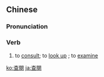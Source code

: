 {{also|查阅}}
==Chinese==
{{zh-forms|s=查阅}}

===Pronunciation===
{{zh-pron
|m=cháyuè
|c=caa4 jyut6
|mn=qz:chhâ-iat/tw:chhâ-oa̍t/xm:châ-ia̍t/zz:chêe-oa̍t
|cat=v
}}

===Verb===
{{zh-verb}}

# to [[consult]]; to [[look up]] {{gloss|files}}; to [[examine]]

{{zh-cat|Advanced}}

[[ko:查閱]]
[[ja:查閱]]